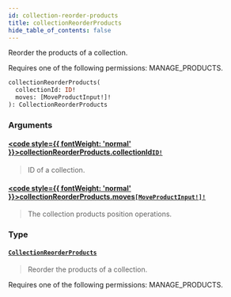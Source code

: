 ```yaml
---
id: collection-reorder-products
title: collectionReorderProducts
hide_table_of_contents: false
---
```








Reorder the products of a collection. 

Requires one of the following permissions: MANAGE_PRODUCTS.

```graphql
collectionReorderProducts(
  collectionId: ID!
  moves: [MoveProductInput!]!
): CollectionReorderProducts
```


### Arguments

#### [<code style={{ fontWeight: 'normal' }}>collectionReorderProducts.<b>collectionId</b></code>](#)<Bullet />[`ID!`](../../../developer/api-reference/scalars/id) <Badge class="secondary" text="non-null"/> <Badge class="secondary" text="scalar"/>
> ID of a collection.
> 

#### [<code style={{ fontWeight: 'normal' }}>collectionReorderProducts.<b>moves</b></code>](#)<Bullet />[`[MoveProductInput!]!`](../../../developer/api-reference/inputs/move-product-input) <Badge class="secondary" text="non-null"/> <Badge class="secondary" text="input"/>
> The collection products position operations.
> 

### Type

#### [`CollectionReorderProducts`](../../../developer/api-reference/objects/collection-reorder-products) <Badge class="secondary" text="object"/>
> Reorder the products of a collection. 

Requires one of the following permissions: MANAGE_PRODUCTS.
> 





